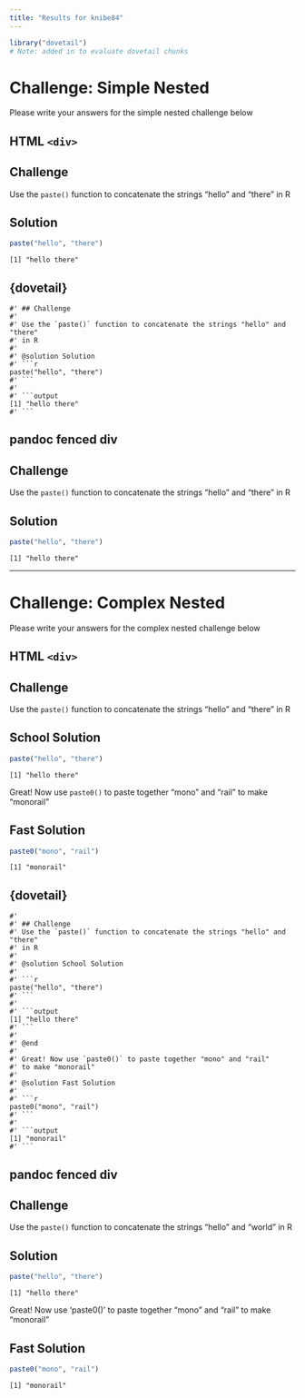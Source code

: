```yaml
---
title: "Results for knibe84"
---
```


```r
library("dovetail") 
# Note: added in to evaluate dovetail chunks
```


# Challenge: Simple Nested

Please write your answers for the simple nested challenge below

## HTML `<div>`

<div class='challenge'>

## Challenge

Use the `paste()` function to concatenate the strings "hello" and "there" in R

<div class='solution'>

## Solution

```r
paste("hello", "there")
```

```output
[1] "hello there"
```

</div>
</div>


## {dovetail}

```challenge
#' ## Challenge
#' 
#' Use the `paste()` function to concatenate the strings "hello" and "there"
#' in R
#'
#' @solution Solution
#' ```r
paste("hello", "there")
#' ```
#' 
#' ```output
[1] "hello there"
#' ```
```

## pandoc fenced div
::: challenge

## Challenge

Use the `paste()` function to concatenate the strings "hello" and "there" in R

::::: solution

## Solution

```r
paste("hello", "there")
```

```output
[1] "hello there"
```

:::::
:::



--------------------------------------------------------------------------------


# Challenge: Complex Nested

Please write your answers for the complex nested challenge below


## HTML `<div>`

<div class='challenge'>

## Challenge

Use the `paste()` function to concatenate the strings "hello" and "there" in R

<div class='solution'>

## School Solution

```r
paste("hello", "there")
```

```output
[1] "hello there"
```
</div>

Great! Now use `paste0()` to paste together "mono" and "rail" to make
"monorail"

<div class='solution'>

## Fast Solution

```r
paste0("mono", "rail")
```

```output
[1] "monorail"
```

</div>
</div>


## {dovetail}

```challenge
#'
#' ## Challenge
#' Use the `paste()` function to concatenate the strings "hello" and "there"
#' in R
#'
#' @solution School Solution
#' 
#' ```r
paste("hello", "there")
#' ```
#'
#' ```output
[1] "hello there"
#' ```
#'
#' @end
#' 
#' Great! Now use `paste0()` to paste together "mono" and "rail"
#' to make "monorail"
#' 
#' @solution Fast Solution
#' 
#' ```r
paste0("mono", "rail")
#' ```
#'
#' ```output
[1] "monorail"
#' ```
```

## pandoc fenced div

::: challenge

## Challenge

Use the `paste()` function to concatenate the strings "hello" and "world" in R

::::: solution

## Solution

```r
paste("hello", "there")
```

```output
[1] "hello there"
```

:::::

Great! Now use 'paste0()' to paste together "mono" and "rail" to make
"monorail"

::::: solution

## Fast Solution

```r
paste0("mono", "rail")
```

```output
[1] "monorail"
```

:::::
:::
